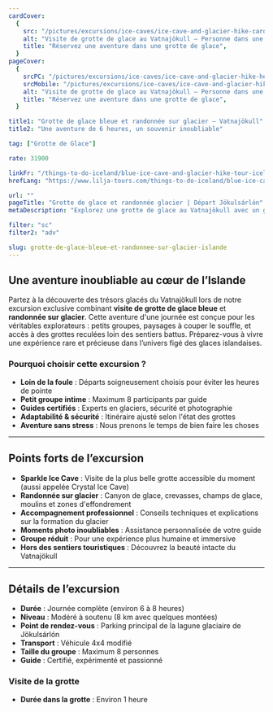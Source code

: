 ```yaml
---
cardCover:
  {
    src: "/pictures/excursions/ice-caves/ice-cave-and-glacier-hike-card.webp",
    alt: "Visite de grotte de glace au Vatnajökull – Personne dans une grotte de glace bleue",
    title: "Réservez une aventure dans une grotte de glace",
  }
pageCover:
  {
    srcPC: "/pictures/excursions/ice-caves/ice-cave-and-glacier-hike-header-pc.webp",
    srcMobile: "/pictures/excursions/ice-caves/ice-cave-and-glacier-hike-header-mobile.webp",
    alt: "Visite de grotte de glace au Vatnajökull – Personne dans une grotte de glace bleue",
    title: "Réservez une aventure dans une grotte de glace",
  }

title1: "Grotte de glace bleue et randonnée sur glacier – Vatnajökull"
title2: "Une aventure de 6 heures, un souvenir inoubliable"

tag: ["Grotte de Glace"]

rate: 31900

linkFr: "/things-to-do-iceland/blue-ice-cave-and-glacier-hike-tour-iceland/"
hrefLang: "https://www.lilja-tours.com/things-to-do-iceland/blue-ice-cave-and-glacier-hike-tour-iceland/"

url: ""
pageTitle: "Grotte de glace et randonnée glacier | Départ Jökulsárlón"
metaDescription: "Explorez une grotte de glace au Vatnajökull avec un guide expert. Petit groupe, paysages incroyables. Réservez votre aventure en Islande maintenant !"

filter: "sc"
filter2: "adv"

slug: grotte-de-glace-bleue-et-randonnee-sur-glacier-islande
---
```


## Une aventure inoubliable au cœur de l’Islande

Partez à la découverte des trésors glacés du Vatnajökull lors de notre excursion exclusive combinant **visite de grotte de glace bleue** et **randonnée sur glacier**. Cette aventure d'une journée est conçue pour les véritables explorateurs : petits groupes, paysages à couper le souffle, et accès à des grottes reculées loin des sentiers battus. Préparez-vous à vivre une expérience rare et précieuse dans l’univers figé des glaces islandaises.

### Pourquoi choisir cette excursion ?

- **Loin de la foule** : Départs soigneusement choisis pour éviter les heures de pointe
- **Petit groupe intime** : Maximum 8 participants par guide
- **Guides certifiés** : Experts en glaciers, sécurité et photographie
- **Adaptabilité & sécurité** : Itinéraire ajusté selon l'état des grottes
- **Aventure sans stress** : Nous prenons le temps de bien faire les choses

---

## Points forts de l’excursion

- **Sparkle Ice Cave** : Visite de la plus belle grotte accessible du moment (aussi appelée Crystal Ice Cave)
- **Randonnée sur glacier** : Canyon de glace, crevasses, champs de glace, moulins et zones d'effondrement
- **Accompagnement professionnel** : Conseils techniques et explications sur la formation du glacier
- **Moments photo inoubliables** : Assistance personnalisée de votre guide
- **Groupe réduit** : Pour une expérience plus humaine et immersive
- **Hors des sentiers touristiques** : Découvrez la beauté intacte du Vatnajökull

---

## Détails de l’excursion

- **Durée** : Journée complète (environ 6 à 8 heures)
- **Niveau** : Modéré à soutenu (8 km avec quelques montées)
- **Point de rendez-vous** : Parking principal de la lagune glaciaire de Jökulsárlón
- **Transport** : Véhicule 4x4 modifié
- **Taille du groupe** : Maximum 8 personnes
- **Guide** : Certifié, expérimenté et passionné

### Visite de la grotte

- **Durée dans la grotte** : Environ 1 heure

<script
  type="text/javascript"
  src="https://widgets.bokun.io/assets/javascripts/apps/build/BokunWidgetsLoader.js?bookingChannelUUID=97236c68-b945-4a96-8587-660bdc4c45fd"
  async
></script>

<div
  class="bokunWidget"
  data-src="https://widgets.bokun.io/online-sales/97236c68-b945-4a96-8587-660bdc4c45fd/experience-calendar/817380"
></div>
